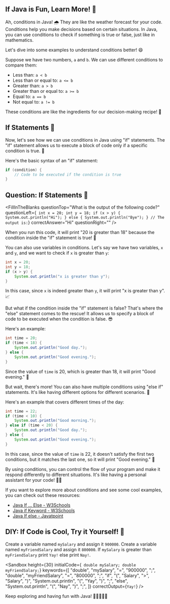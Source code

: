 
## If Java is Fun, Learn More! 🤩

Ah, conditions in Java! 🌧️ They are like the weather forecast for your code.
Conditions help you make decisions based on certain situations.
In Java, you can use conditions to check if something is true or false, just like in mathematics.

Let's dive into some examples to understand conditions better! 😄

Suppose we have two numbers, `a` and `b`. We can use different conditions to compare them:

- Less than: `a < b`
- Less than or equal to: `a <= b`
- Greater than: `a > b`
- Greater than or equal to: `a >= b`
- Equal to: `a == b`
- Not equal to: `a != b`

These conditions are like the ingredients for our decision-making recipe! 🍰

## If Statements 🚦

Now, let's see how we can use conditions in Java using "if" statements. The "if" statement allows us to execute a block of code only if a specific condition is true. 🚦

Here's the basic syntax of an "if" statement:

```java
if (condition) {
    // Code to be executed if the condition is true
}
```

## Question: If Statements 🤔

<FillInTheBlanks
  questionTop="What is the output of the following code?"
  questionLeft={`
  int x = 20;
  int y = 18;
  if (x > y) {
    System.out.println("Hi");
  }
  else {
    System.out.println("Bye");
  }
  // The output is:`}
  correctAnswer="Hi"
  questionRight=""
/>

When you run this code, it will print "20 is greater than 18" because the condition inside the "if" statement is true! 🎉

You can also use variables in conditions. Let's say we have two variables, `x` and `y`, and we want to check if `x` is greater than `y`:

```java
int x = 20;
int y = 18;
if (x > y) {
    System.out.println("x is greater than y");
}
```

In this case, since `x` is indeed greater than `y`, it will print "x is greater than y". 📈

But what if the condition inside the "if" statement is false? That's where the "else" statement comes to the rescue! It allows us to specify a block of code to be executed when the condition is false. 😎

Here's an example:

```java
int time = 20;
if (time < 18) {
    System.out.println("Good day.");
} else {
    System.out.println("Good evening.");
}
```

Since the value of `time` is 20, which is greater than 18, it will print "Good evening." 🌙

But wait, there's more! You can also have multiple conditions using "else if" statements. It's like having different options for different scenarios. 🌈

Here's an example that covers different times of the day:

```java
int time = 22;
if (time < 10) {
    System.out.println("Good morning.");
} else if (time < 20) {
    System.out.println("Good day.");
} else {
    System.out.println("Good evening.");
}
```

In this case, since the value of `time` is 22, it doesn't satisfy the first two conditions, but it matches the last one, so it will print "Good evening." 🌃

By using conditions, you can control the flow of your program and make it respond differently to different situations. It's like having a personal assistant for your code! 🤖💼

If you want to explore more about conditions and see some cool examples, you can check out these resources:

- [Java If ... Else - W3Schools](https://www.w3schools.com/java/java_conditions.asp)
- [Java if Keyword - W3Schools](https://www.w3schools.com/java/ref_keyword_if.asp)
- [Java If else - Javatpoint](https://www.javatpoint.com/java-if-else)

## DIY: If Code is Cool, Try it Yourself! 🎉

Create a variable named `mySalary` and assign it `900000`.
Create a variable named `myFriendSalary` and assign it `800000`.
If `mySalary` is greater than `myFriendSalary` print `Yay!` else print `Nay!`.

<Sandbox
  height={30}
  initialCode={`
double mySalary;
double myFriendSalary;`}
  keywords={[
    "double",
    "mySalary",
    "=",
    "900000",
    ";",
    "double",
    "myFriendSalary",
    "=",
    "800000",
    ";",
    "if",
    "(",
    "Salary",
    ">",
    "Salary",
    ")",
    "System.out.println",
    "(",
    "Yay",
    ")",
    ";",
    "else",
    "System.out.println",
    "(",
    "Nay",
    ")",
    ";",
  ]}
  correctOutput={`Yay!`}
/>

Keep exploring and having fun with Java! 🎉👩‍💻👨‍💻
